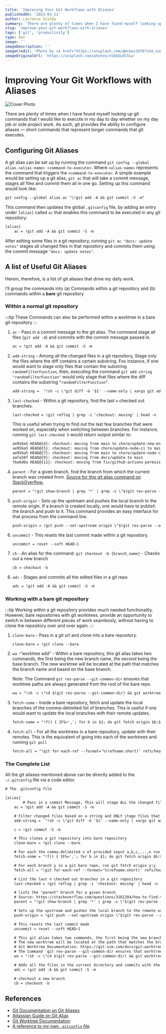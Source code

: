 ```yaml
---
title: 'Improving Your Git Workflows with Aliases'
publishedOn: '2023-03-11'
author: Laurence Ininda
summary: 'There are plenty of times when I have found myself looking up git commands that I would like to execute in my day to day whether on my day job or side project work. As such, git provides the ability to configure aliases — short commands that represent longer commands that git executes.'
slug: 'improve-your-git-workflows-with-aliases'
tags: ['git', 'productivity']
type: dev
image: ''
imageDescription: ''
imageCredit: 'Photo by <a href="https://unsplash.com/@mikes1978?utm_source=unsplash&utm_medium=referral&utm_content=creditCopyText">Michal Pech</a> on <a href="https://unsplash.com/photos/xS5bOLKCSLw?utm_source=unsplash&utm_medium=referral&utm_content=creditCopyText">Unsplash</a>'
imageOriginalUrl: 'https://unsplash.com/photos/xS5bOLKCSLw'
---
```


# Improving Your Git Workflows with Aliases

![Cover Photo](/assets/post-covers/improve-your-git-workflows-with-aliases.jpeg)

There are plenty of times when I have found myself looking up git commands that I would like to execute in my day to day whether on my day job or side project work. As such, git provides the ability to configure aliases — short commands that represent longer commands that git executes.

## Configuring Git Aliases

A git alias can be set up by running the command `git config --global alias.<alias-name> <command-to-execute>`. Where `<alias-name>` represents the command that triggers the `<command-to-execute>`. A simple example would be setting up a git alias, `git ac` that will take a commit message, stages all files and commit them all in one go. Setting up this command would look like:

```txt
git config --global alias.ac "\!git add -A && git commit -S -m"
```

This command then updates the global `.gitconfig` file, by adding an entry under `[alias]` called `ac` that enables this command to be executed in any git repository:

```txt
[alias]
	ac = !git add -A && git commit -S -m
```

After editing some files in a git repository, running `git ac "docs: update notes"` stages all changed files in that repository and commits them using the commit message `"docs: update notes"`.

## A list of Useful Git Aliases

Herein, therefore, is a list of git aliases that drive my daily work.

I’ll group the commands into (a) Commands within a git repository and (b) commands within a **bare** git repository

### Within a normal git repository

:::tip
These Commands can also be performed within a worktree in a bare git repository
:::

1. `ac` - Pass in a commit message to the git alias. The command stage all files (`git add -A`) and commits with the commit message passed in.

    ```txt
    ac = !git add -A && git commit -S -m
    ```

2. `add-string` - Among all the changed files in a git repository, Stage only the files where the diff contains a certain substring. Fos instance, if one would want to stage only files that contain the substring `randomFilterFunction`, then, executing the command `git add-string "randomFilterFunction"` would only stage that files where the diff contains the substring `“randomFilterFunction”`.

    ```txt
    add-string =  "!sh -c \"git diff -G '$1' --name-only | xargs git add\" -"
    ```

3. `last-checked` - Within a git repository, find the last `n` checked out branches.

    ```txt
    last-checked = !git reflog | grep -i 'checkout: moving' | head -n
    ```

    This is useful when trying to find out the last few branches that were worked on, especially when switching between branches. For instance, running `git last-checked 5` would return output similar to:

    ```txt
    ae956a5 HEAD@{4}: checkout: moving from main to chore/update-new-env-gh
    ae956a5 HEAD@{5}: checkout: moving from chore/update-node-ci to main
    ae956a5 HEAD@{7}: checkout: moving from main to chore/update-node-ci
    aafa50f HEAD@{9}: checkout: moving from docs/update to main
    fba6d0a HEAD@{11}: checkout: moving from fix/github-actions-permissions to docs/update
    ```

4. `parent` - For a given branch, find the branch from which the current branch was created from. [Source for this git alias command on StackOverflow.](https://stackoverflow.com/questions/3161204/how-to-find-the-nearest-parent-of-a-git-branch)

    ```txt
    parent = "!git show-branch | grep '*' | grep -v \"$(git rev-parse --abbrev-ref HEAD)\" | head -n1 | sed 's/.*\\[\\(.*\\)\\].*/\\1/' | sed 's/[\\^~].*//' #"
    ```

5. `push-origin` - Sets up the upstream and pushes the local branch to the remote origin. If a branch is created locally, one would have to publish the branch and push to it. This command provides an easy interface for that process from the command line.

    ```txt
    push-origin = !git push --set-upstream origin \"$(git rev-parse --abbrev-ref HEAD)\"
    ```

6. `uncommit` - This resets the last commit made within a git repository.

    ```txt
    uncommit = reset --soft HEAD~1
    ```
7. `cb` - An alias for the command: `git checkout -b {branch_name}` - Checks out a new branch
    ```txt
    cb = checkout -b
    ```
8. `adc` - Stages and commits all the edited files in a git repo
    ```txt
    adc = !git add -A && git commit -S -m
    ```


### Working with a bare git repository

:::tip
Working within a git repository provides much needed functionality. However, bare repositories with git worktrees. provide an opportunity to switch in between different pieces of work seamlessly, without having to clone the repository over and over again.
:::

1. `clone-bare` - Pass in a git url and clone into a bare repository.

    ```txt
    clone-bare = !git clone --bare
    ```

2. `wa` -”worktree add” - Within a bare repository, this git alias takes two commands, the first being the new branch name, the second being the base branch. The new worktree will be located at the path that matches the branch name and based on the base branch.

    Note: The Command `git rev-parse --git-common-dir` ensures that worktree paths are always generated from the root of the bare repo

    ```txt
    wa = "!sh -c \"cd $(git rev-parse --git-common-dir) && git worktree add --no-track -b '$1' '$1' '$2'\" -"
    ```

3. `fetch-some` - Inside a bare repository, fetch and update the local branches  of the comma-delimited list of branches. This is useful if one would want to update the local branches with their remote updates.

    ```txt
    fetch-some = "!f() { IFS=','; for b in $1; do git fetch origin $b:$b; done; unset IFS; }; f"
    ```

4. `fetch-all` - For all the worktrees in a bare repository, update with their remotes. This is the equivalent of going into each of the worktrees and running `git pull`

    ```txt
    fetch-all = "!git for-each-ref --format='%(refname:short)' refs/heads/ | while read branch; do git fetch origin $branch:$branch; done"
    ```


### The Complete List

All the git aliases mentioned above can be directly added to the `~/.gitconfig` file via a code editor.

```txt
# The .gitconfig file

[alias]
		# Pass in a commit Message, This will stage ALL the changed files and commit with the provided commit message
    ac = !git add -A && git commit -S -m

    # Filter changed files based on a string and ONLY stage files that contain that substring in the diff
    add-string =  "!sh -c \"git diff -G '$1' --name-only | xargs git add\" -"

    c = !git commit -S -m

    # This clones a git repository into bare repository
    clone-bare = !git clone --bare

    # For each the comma-delimited x of provided input a,b,c,...,n run git fetch origin x:x
    fetch-some = "!f() { IFS=','; for b in $1; do git fetch origin $b:$b; done; unset IFS; }; f"

    # For each branch y in a git bare repo, run git fetch origin y:y
    fetch-all = "!git for-each-ref --format='%(refname:short)' refs/heads/ | while read branch; do git fetch origin $branch:$branch; done"

    # List the last n checked out branches in a git repository
    last-checked = !git reflog | grep -i 'checkout: moving' | head -n

    # lists the "parent" branch for a given branch
    # Source: https://stackoverflow.com/questions/3161204/how-to-find-the-nearest-parent-of-a-git-branch
    parent = "!git show-branch | grep '*' | grep -v \"$(git rev-parse --abbrev-ref HEAD)\" | head -n1 | sed 's/.*\\[\\(.*\\)\\].*/\\1/' | sed 's/[\\^~].*//' #"

    # Sets up the upstream and pushes the local branch to the remote origin
    push-origin = !git push --set-upstream origin \"$(git rev-parse --abbrev-ref HEAD)\"

    # This resets the last commit made
    uncommit = reset --soft HEAD~1

    # This git alias takes two commands, the first being the new branch name, the second being the base branch
    # The new worktree will be located at the path that matches the branch name and based on the base branch
    # Git Worktree Documentation: https://git-scm.com/docs/git-worktree
    # The Command `git rev-parse --git-common-dir ensures that worktree paths are always generated from the root of the bare repo
    wa = "!sh -c \"cd $(git rev-parse --git-common-dir) && git worktree add --no-track -b '$1' '$1' '$2'\" -"

    # Adds all the files in the current directory and commits with the provided commit message
    adc = !git add -A && git commit -S -m

    # checkout a new branch
    cb = checkout -b
```
## References

- [Git Documentation on Git Aliases](https://www.git-scm.com/book/en/v2/Git-Basics-Git-Aliases#_git_aliases)
- [Atlassian Guide on Git Alias](https://www.atlassian.com/git/tutorials/git-alias)
- [Git Worktree Documentation](https://git-scm.com/docs/git-worktree)
- [A reference to my own `.gitconfig` file](https://github.com/laudebugs/uses/blob/master/dotfiles/.gitconfig)
